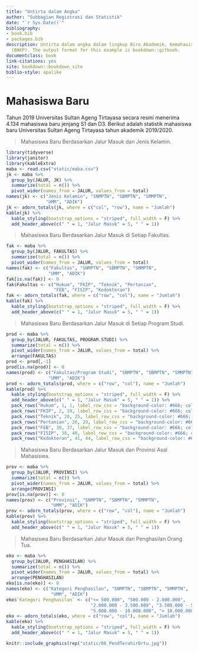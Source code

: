 ```yaml
--- 
title: "Untirta dalam Angka"
author: "Subbagian Registrasi dan Statistik"
date: "`r Sys.Date()`"
bibliography:
- book.bib
- packages.bib
description: Untirta dalam angka dalam lingkup Biro Akademik, Kemahasiswaan, dan Perencanaan
  (BAKP). The output format for this example is bookdown::gitbook.
documentclass: book
link-citations: yes
site: bookdown::bookdown_site
biblio-style: apalike
---
```


# Mahasiswa Baru

Tahun 2019 Universitas Sultan Ageng Tirtayasa secara resmi menerima 4.134 mahasiswa baru jenjang S1 dan D3. Berikut adalah statistik mahasiswa baru Universitas Sultan Ageng Tirtayasa tahun akademik 2019/2020.

> Mahasiswa Baru Berdasarkan Jalur Masuk dan Jenis Kelamin.

```r
library(tidyverse)
library(janitor)
library(kableExtra)
maba <- read.csv("static/maba.csv")
jk <- maba %>%
  group_by(JALUR, JK) %>%
  summarize(total = n()) %>%
  pivot_wider(names_from = JALUR, values_from = total)
names(jk) <- c("Jenis Kelamin", "SNMPTN", "SBMPTN", "SMMPTN",
               "UMM", "ADIK")
jk <- adorn_totals(jk, where = c("col", "row"), name = "Jumlah")
kable(jk) %>%
  kable_styling(bootstrap_options = "striped", full_width = F) %>%
  add_header_above(c(" " = 1, "Jalur Masuk" = 5, " " = 1))
```

> Mahasiswa Baru Berdasarkan Jalur Masuk di Setiap Fakultas.

```r
fak <- maba %>%
  group_by(JALUR, FAKULTAS) %>%
  summarize(total = n()) %>%
  pivot_wider(names_from = JALUR, values_from = total)
names(fak) <- c("Fakultas", "SNMPTN", "SBMPTN", "SMMPTN",
                "UMM", "ADIK")
fak[is.na(fak)] <- 0
fak$Fakultas <- c("Hukum", "FKIP", "Teknik", "Pertanian",
                  "FEB", "FISIP", "Kedokteran")
fak <- adorn_totals(fak, where = c("row", "col"), name = "Jumlah")
kable(fak) %>%
  kable_styling(bootstrap_options = "striped", full_width = F) %>%
  add_header_above(c(" " = 1, "Jalur Masuk" = 5, " " = 1))
```

> Mahasiswa Baru Berdasarkan Jalur Masuk di Setiap Program Studi.

```r
prod <- maba %>%
  group_by(JALUR, FAKULTAS, PROGRAM.STUDI) %>%
  summarize(total = n()) %>%
  pivot_wider(names_from = JALUR, values_from = total) %>%
  arrange(FAKULTAS)
prod <- prod[,-1]
prod[is.na(prod)] <- 0
names(prod) <- c("Fakultas/Program Studi", "SNMPTN", "SBMPTN", "SMMPTN",
                "UMM", "ADIK")
prod <- adorn_totals(prod, where = c("row", "col"), name = "Jumlah")
kable(prod) %>%
  kable_styling(bootstrap_options = "striped", full_width = F) %>%
  add_header_above(c(" " = 1, "Jalur Masuk" = 5, " " = 1)) %>%
  pack_rows("Hukum", 1, 1, label_row_css = "background-color: #666; color: #fff;") %>%
  pack_rows("FKIP", 2, 19, label_row_css = "background-color: #666; color: #fff;") %>%
  pack_rows("Teknik", 20, 25, label_row_css = "background-color: #666; color: #fff;") %>%
  pack_rows("Pertanian", 26, 29, label_row_css = "background-color: #666; color: #fff;") %>%
  pack_rows("FEB", 30, 37, label_row_css = "background-color: #666; color: #fff;") %>%
  pack_rows("FISIP", 38, 40, label_row_css = "background-color: #666; color: #fff;") %>%
  pack_rows("Kedokteran", 41, 44, label_row_css = "background-color: #666; color: #fff;")
```

> Mahasiswa Baru Berdasarkan Jalur Masuk dan Provinsi Asal Mahasiswa.

```r
prov <- maba %>%
  group_by(JALUR, PROVINSI) %>%
  summarize(total = n()) %>%
  pivot_wider(names_from = JALUR, values_from = total) %>%
  arrange(PROVINSI)
prov[is.na(prov)] <- 0
names(prov) <- c("Provinsi", "SNMPTN", "SBMPTN", "SMMPTN",
                 "UMM", "ADIK")
prov <- adorn_totals(prov, where = c("row", "col"), name = "Jumlah")
kable(prov) %>%
  kable_styling(bootstrap_options = "striped", full_width = F) %>%
  add_header_above(c(" " = 1, "Jalur Masuk" = 5, " " = 1))
```

> Mahasiswa Baru Berdasarkan Jalur Masuk dan Penghasilan Orang Tua.

```r
eko <- maba %>%
  group_by(JALUR, PENGHASILAN) %>%
  summarize(total = n()) %>%
  pivot_wider(names_from = JALUR, values_from = total) %>%
  arrange(PENGHASILAN)
eko[is.na(eko)] <- 0
names(eko) <- c("Kategori Penghasilan", "SNMPTN", "SBMPTN", "SMMPTN",
                 "UMM", "ADIK")
eko$`Kategori Penghasilan` <- c("<= 500.000", "500.000 - 2.000.000",
                                "2.000.000 - 3.500.000", "3.500.000 - 5.000.000",
                                "5.000.000 - 10.000.000", "> 10.000.000")
eko <- adorn_totals(eko, where = c("row", "col"), name = "Jumlah")
kable(eko) %>%
  kable_styling(bootstrap_options = "striped", full_width = F) %>%
  add_header_above(c(" " = 1, "Jalur Masuk" = 5, " " = 1))
```

```r
knitr::include_graphics(rep("static/06_PendTerahirOrtu.jpg"))
```




